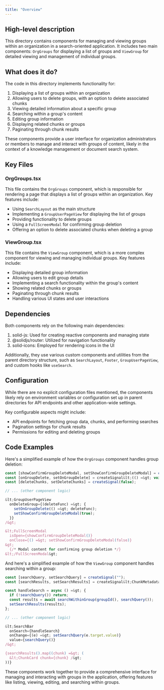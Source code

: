 ```yaml
---
title: "Overview"
---
```


## High-level description
This directory contains components for managing and viewing groups within an organization in a search-oriented application. It includes two main components: `OrgGroups` for displaying a list of groups and `ViewGroup` for detailed viewing and management of individual groups.

## What does it do?
The code in this directory implements functionality for:

1. Displaying a list of groups within an organization
2. Allowing users to delete groups, with an option to delete associated chunks
3. Viewing detailed information about a specific group
4. Searching within a group's content
5. Editing group information
6. Displaying related chunks or groups
7. Paginating through chunk results

These components provide a user interface for organization administrators or members to manage and interact with groups of content, likely in the context of a knowledge management or document search system.

## Key Files

### OrgGroups.tsx
This file contains the `OrgGroups` component, which is responsible for rendering a page that displays a list of groups within an organization. Key features include:

- Using `SearchLayout` as the main structure
- Implementing a `GroupUserPageView` for displaying the list of groups
- Providing functionality to delete groups
- Using a `FullScreenModal` for confirming group deletion
- Offering an option to delete associated chunks when deleting a group

### ViewGroup.tsx
This file contains the `ViewGroup` component, which is a more complex component for viewing and managing individual groups. Key features include:

- Displaying detailed group information
- Allowing users to edit group details
- Implementing a search functionality within the group's content
- Showing related chunks or groups
- Paginating through chunk results
- Handling various UI states and user interactions

## Dependencies
Both components rely on the following main dependencies:

1. solid-js: Used for creating reactive components and managing state
2. @solidjs/router: Utilized for navigation functionality
3. solid-icons: Employed for rendering icons in the UI

Additionally, they use various custom components and utilities from the parent directory structure, such as `SearchLayout`, `Footer`, `GroupUserPageView`, and custom hooks like `useSearch`.

## Configuration
While there are no explicit configuration files mentioned, the components likely rely on environment variables or configuration set up in parent directories for API endpoints and other application-wide settings.

Key configurable aspects might include:

- API endpoints for fetching group data, chunks, and performing searches
- Pagination settings for chunk results
- Permissions for editing and deleting groups

## Code Examples

Here's a simplified example of how the `OrgGroups` component handles group deletion:

```jsx
const [showConfirmGroupDeleteModal, setShowConfirmGroupDeleteModal] = createSignal(false);
const [onGroupDelete, setOnGroupDelete] = createSignal&lt;(() =&gt; void) | undefined&gt;(undefined);
const [deleteChunks, setDeleteChunks] = createSignal(false);

// ... (other component logic)

&lt;GroupUserPageView
  onDeleteGroup={(deleteFunc) =&gt; {
    setOnGroupDelete(() =&gt; deleteFunc);
    setShowConfirmGroupDeleteModal(true);
  }}
/&gt;

&lt;FullScreenModal
  isOpen={showConfirmGroupDeleteModal()}
  onClose={() =&gt; setShowConfirmGroupDeleteModal(false)}
&gt;
  {/* Modal content for confirming group deletion */}
&lt;/FullScreenModal&gt;
```

And here's a simplified example of how the `ViewGroup` component handles searching within a group:

```jsx
const [searchQuery, setSearchQuery] = createSignal("");
const [searchResults, setSearchResults] = createSignal&lt;ChunkMetadata[]&gt;([]);

const handleSearch = async () =&gt; {
  if (!searchQuery()) return;
  const results = await searchWithinGroup(groupId(), searchQuery());
  setSearchResults(results);
};

// ... (other component logic)

&lt;SearchBar
  onSearch={handleSearch}
  onChange={(e) =&gt; setSearchQuery(e.target.value)}
  value={searchQuery()}
/&gt;

{searchResults().map((chunk) =&gt; (
  &lt;ChunkCard chunk={chunk} /&gt;
))}
```

These components work together to provide a comprehensive interface for managing and interacting with groups in the application, offering features like listing, viewing, editing, and searching within groups.